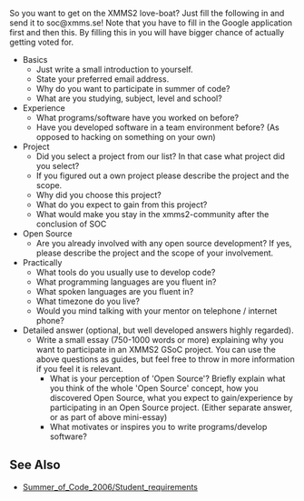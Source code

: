 So you want to get on the XMMS2 love-boat? Just fill the following in and send it to soc@xmms.se! Note that you have to fill in the Google application first and then this. By filling this in you will have bigger chance of actually getting voted for.

* Basics
** Just write a small introduction to yourself.
** State your preferred email address.
** Why do you want to participate in summer of code?
** What are you studying, subject, level and school?
* Experience
** What programs/software have you worked on before?
** Have you developed software in a team environment before? (As opposed to hacking on something on your own)
* Project
** Did you select a project from our list? In that case what project did you select?
** If you figured out a own project please describe the project and the scope.
** Why did you choose this project?
** What do you expect to gain from this project?
** What would make you stay in the xmms2-community after the conclusion of SOC
* Open Source
** Are you already involved with any open source development? If yes, please describe the project and the scope of your involvement.
* Practically
** What tools do you usually use to develop code?
** What programming languages are you fluent in?
** What spoken languages are you fluent in?
** What timezone do you live?
** Would you mind talking with your mentor on telephone / internet phone?
* Detailed answer (optional, but well developed answers highly regarded).
** Write a small essay (750-1000 words or more) explaining why you want to participate in an XMMS2 GSoC project. You can use the above questions as guides, but feel free to throw in more information if you feel it is relevant.
*** What is your perception of 'Open Source'? Briefly explain what you think of the whole 'Open Source' concept, how you discovered Open Source, what you expect to gain/experience by participating in an Open Source project. (Either separate answer, or as part of above mini-essay)
*** What motivates or inspires you to write programs/develop software?

== See Also ==
* [[Summer_of_Code_2006/Student_requirements]]